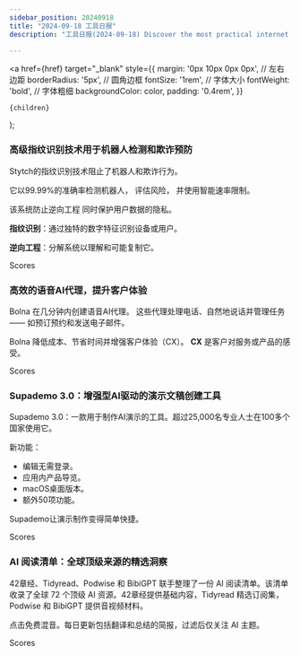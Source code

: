 ```yaml
---
sidebar_position: 20240918
title: "2024-09-18 工具日报"
description: "工具日报(2024-09-18) Discover the most practical internet software, AI tools, and products of 2024 through the Tools Daily!"

---
```



  <a
    href={href}
    target="_blank"
    style={{
      margin: '0px 10px 0px 0px', // 左右边距
      borderRadius: '5px', // 圆角边框
      fontSize: '1rem', // 字体大小
      fontWeight: 'bold', // 字体粗细
      backgroundColor: color,
      padding: '0.4rem',
    }}
  >
    {children}
  </a>
);

### 高级指纹识别技术用于机器人检测和欺诈预防

Stytch的指纹识别技术阻止了机器人和欺诈行为。

它以99.99%的准确率检测机器人，
评估风险，
并使用智能速率限制。

该系统防止逆向工程
同时保护用户数据的隐私。

**指纹识别**：通过独特的数字特征识别设备或用户。

**逆向工程**：分解系统以理解和可能复制它。

<Link href="/news/2024/09/18/Advanced-Fingerprinting-Technology-for-Bot-Detection-and-Fra" color="#B0C4DE">Scores</Link>

### 高效的语音AI代理，提升客户体验

Bolna 在几分钟内创建语音AI代理。
这些代理处理电话、自然地说话并管理任务——
如预订预约和发送电子邮件。

Bolna 降低成本、节省时间并增强客户体验（CX）。
**CX** 是客户对服务或产品的感受。

<Link href="/news/2024/09/18/Efficient-Voice-AI-Agents-for-Enhanced-Customer-Experience" color="#B0C4DE">Scores</Link>

### Supademo 3.0：增强型AI驱动的演示文稿创建工具

Supademo 3.0：一款用于制作AI演示的工具。超过25,000名专业人士在100多个国家使用它。

新功能：
- 编辑无需登录。
- 应用内产品导览。
- macOS桌面版本。
- 额外50项功能。

Supademo让演示制作变得简单快捷。

<Link href="/news/2024/09/18/Supademo-30-Enhanced-AIDriven-Demo-Creation-Tool" color="#B0C4DE">Scores</Link>

### AI 阅读清单：全球顶级来源的精选洞察

42章经、Tidyread、Podwise 和 BibiGPT 联手整理了一份 AI 阅读清单。该清单收录了全球 72 个顶级 AI 资源。42章经提供基础内容，Tidyread 精选订阅集，Podwise 和 BibiGPT 提供音视频材料。

点击免费混音。每日更新包括翻译和总结的简报，过滤后仅关注 AI 主题。

<Link href="/news/2024/09/18/AI-Reading-List-Curated-Insights-from-Global-Top-Sources" color="#B0C4DE">Scores</Link>

